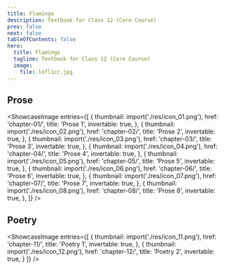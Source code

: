 ```yaml
---
title: Flamingo
description: Textbook for Class 12 (Core Course)
prev: false
next: false
tableOfContents: false
hero:
  title: Flamingo
  tagline: Textbook for Class 12 (Core Course)
  image:
    file: lefl1cc.jpg
---
```




## Prose

<ShowcaseImage
  entries={[
    {
      thumbnail: import('./res/icon_01.png'),
      href: 'chapter-01/',
      title: 'Prose 1',
      invertable: true,
    },
    {
      thumbnail: import('./res/icon_02.png'),
      href: 'chapter-02/',
      title: 'Prose 2',
      invertable: true,
    },
        {
      thumbnail: import('./res/icon_03.png'),
      href: 'chapter-03/',
      title: 'Prose 3',
      invertable: true,
    },
    {
      thumbnail: import('./res/icon_04.png'),
      href: 'chapter-04/',
      title: 'Prose 4',
      invertable: true,
    },
    {
      thumbnail: import('./res/icon_05.png'),
      href: 'chapter-05/',
      title: 'Prose 5',
      invertable: true,
    },
    {
      thumbnail: import('./res/icon_06.png'),
      href: 'chapter-06/',
      title: 'Prose 6',
      invertable: true,
    },
    {
      thumbnail: import('./res/icon_07.png'),
      href: 'chapter-07/',
      title: 'Prose 7',
      invertable: true,
    },
    {
      thumbnail: import('./res/icon_08.png'),
      href: 'chapter-08/',
      title: 'Prose 8',
      invertable: true,
    },
  ]}
/>

## Poetry

<ShowcaseImage
  entries={[
    {
      thumbnail: import('./res/icon_11.png'),
      href: 'chapter-11/',
      title: 'Poetry 1',
      invertable: true,
    },
    {
      thumbnail: import('./res/icon_12.png'),
      href: 'chapter-12/',
      title: 'Poetry 2',
      invertable: true,
    }
  ]}
/>

